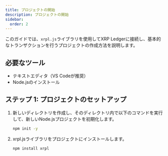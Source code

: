 ```yaml
---
title: プロジェクトの開始
description: プロジェクトの開始
sidebar:
  order: 2
---
```


このガイドでは、`xrpl.js`ライブラリを使用してXRP Ledgerに接続し、基本的なトランザクションを行うプロジェクトの作成方法を説明します。

## 必要なツール

- テキストエディタ（VS Codeが推奨）
- Node.jsのインストール

## ステップ 1: プロジェクトのセットアップ

1. 新しいディレクトリを作成し、そのディレクトリ内で以下のコマンドを実行して、新しいNode.jsプロジェクトを初期化します。

    ```bash
    npm init -y
    ```
2. xrpl.jsライブラリをプロジェクトにインストールします。

    ```bash
    npm install xrpl
    ```




